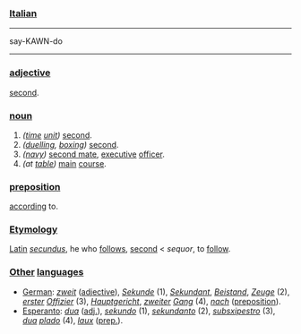 ===[[Italian]]===

----
say-KAWN-do
----

===[[adjective]]===

[[second]].

===[[noun]]===

#''([[time]] [[unit]])'' [[second]].
#''([[duel|duelling]], [[box|boxing]])'' [[second]].
#''([[navy]])'' [[second mate]], [[executive]] [[officer]].
#''(at [[table]])'' [[main]] [[course]].

===[[preposition]]===

[[accord|according]] to.

===[[Etymology]]===

[[Latin]] ''[[secundus]]'', he who [[follow|follows]], [[second]] < ''sequor'', to [[follow]].

===[[other|Other]] [[language|languages]]===

*[[German]]: ''[[zweit]]'' ([[adjective]]), ''[[Sekunde]]'' (1), ''[[Sekundant]]'', ''[[Beistand]]'', ''[[Zeuge]]'' (2), ''[[erst|erster]] [[Offizier]]'' (3), ''[[Hauptgericht]]'', ''[[zweit|zweiter]]'' ''[[Gang]]'' (4), ''[[nach]]''  ([[preposition]]).
*[[Esperanto]]: ''[[dua]]'' ([[adj.]]), ''[[sekundo]]'' (1), ''[[sekundanto]]'' (2), ''[[subsxipestro]]'' (3), ''[[dua]] [[plado]]'' (4), ''[[laux]]'' ([[preposition|prep.]]).